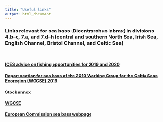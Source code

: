 ```yaml
---
title: "Useful links"
output: html_document
---
```



### **Links relevant for sea bass (Dicentrarchus labrax) in divisions 4.b–c, 7.a, and 7.d–h (central and southern North Sea, Irish Sea, English Channel, Bristol Channel, and Celtic Sea)**

<br>

#### [ICES advice on fishing opportunities for 2019 and 2020](http://ices.dk/sites/pub/Publication%20Reports/Advice/2019/2019/bss.27.4bc7ad-h.pdf)


#### [Report section for sea bass of the 2019 Working Group for the Celtic Seas Ecoregion (WGCSE) 2019](http://www.ices.dk/sites/pub/Publication%20Reports/Expert%20Group%20Report/Fisheries%20Resources%20Steering%20Group/2019/WGCSE/32_Seabass_4bc7d_h_2019.pdf)


#### [Stock annex](http://www.ices.dk/sites/pub/Publication%20Reports/Stock%20Annexes/2018/bss.27.4bc7d%E2%80%93h_SA.pdf)


#### [WGCSE](https://www.ices.dk/community/groups/Pages/WGCSE.aspx)


#### [European Commission sea bass webpage](https://ec.europa.eu/fisheries/cfp/fishing_rules/sea-bass_en)

<br>
